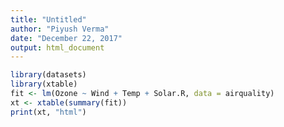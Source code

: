 ```yaml
---
title: "Untitled"
author: "Piyush Verma"
date: "December 22, 2017"
output: html_document
---
```


```r
library(datasets)
library(xtable)
fit <- lm(Ozone ~ Wind + Temp + Solar.R, data = airquality)
xt <- xtable(summary(fit))
print(xt, "html")
```